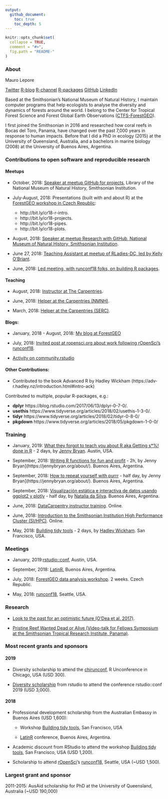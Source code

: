 ```yaml
---
output:
  github_document:
    toc: true
    toc_depth: 5
---
```


```r
knitr::opts_chunk$set(
  collapse = TRUE,
  comment = "#>",
  fig.path = "README-"
)
```

### About

Mauro Lepore

[Twitter](https://twitter.com/mauro_lepore)
[R-blog](https://fgeo.netlify.com/)
[R-channel](http://bit.ly/r-videos)
[R-packages](https://forestgeo.github.io/fgeo)
[GitHub](https://github.com/maurolepore)
[LinkedIn](https://www.linkedin.com/in/mauro-lepore)

Based at the Smithsonian's National Museum of Natural History, I maintain computer programs that help ecologists to analyse the diversity and dynamics of forests around the world. I belong to the Center for Tropical Forest Science and Forest Global Earth Observations ([CTFS-ForestGEO](http://www.forestgeo.si.edu/)).

I first joined the Smithsonian in 2016 and researched how coral reefs in Bocas del Toro, Panama, have changed over the past 7,000 years in response to human impacts. Before that I did a PhD in ecology (2015) at the University of Queensland, Australia, and a bachelors in marine biology (2008) at the University of Buenos Aires, Argentina.

### Contributions to open software and reproducible research

#### Meetups

* October, 2018: [Speaker at meetup GitHub for projects](http://bit.ly/2pOrRXo), Library of the National Museum of Natural History, Smithsonian Institution.

* July-August, 2018: Presentations (built with and about R) at the [ForestGEO workshop in Czech Republic](http://bit.ly/event-cr18):
    * http://bit.ly/cr18-r-intro.
    * http://bit.ly/cr18-projects.
    * http://bit.ly/cr18-pipes.
    * http://bit.ly/cr18-plots.

* August, 2018: [Speaker at meetup Research with GitHub, National Museum of Natural History, Smithsonian Institution](http://bit.ly/research-with-github).

* June 27, 2018: [Teaching Assistant at meetup of RLadies-DC, led by Kelly O'Briant](https://twitter.com/kellrstats, https://www.meetup.com/rladies-dc/events/251799760/).

* June, 2018: [Led meeting, with runconf18 folks, on building R packages](https://twitter.com/mauro_lepore/status/1008136303182008320).

#### Teaching

* August, 2018: [Instructor at The Carpentries](https://kokbent.github.io/2018-09-29-tamu-kingsville/).

* June, 2018: [Helper at the Carpentries (NMNH)](https://smithsonianworkshops.github.io/2018-06-12-nmnh/).

* March, 2018: [Helper at the Carpentries (SERC)](https://smithsonianworkshops.github.io/2018-03-07-serc/).

#### Blogs:

* January, 2018 - August, 2018: [My blog at ForestGEO](https://fgeo.netlify.com/)

* July, 2018: [Invited post at ropensci.org about work following rOpenSci's runconf18](https://ropensci.org/blog/2018/07/17/pkginspector/).

* [Activity on community.rstudio](https://community.rstudio.com/u/mauro_lepore/summary)

#### Other Contributions:

* Contributed to the book Advanced R by Hadley Wickham (https://adv-r.hadley.nz/introduction.html#intro-ack)

Contributed to multiple, popular R-packages, e.g.:

* __dplyr__ https://blog.rstudio.com/2017/06/13/dplyr-0-7-0/.
* __usethis__ https://www.tidyverse.org/articles/2018/02/usethis-1-3-0/.
* __tidyr__ https://www.tidyverse.org/articles/2018/02/tidyr-0-8-0/
* __pkgdown__ https://www.tidyverse.org/articles/2018/05/pkgdown-1-0-0/



### Training

* January, 2019: [What they forgot to teach you about R aka Getting s*%! done in R](https://whattheyforgot.org/) - 2 days, by [Jenny Bryan](https://jennybryan.org/about/). Austin, USA.

* September, 2018: [Writing R functions for fun and profit](https://www.meetup.com/rladies-buenos-aires/events/253987224/) - 2h, by Jenny Bryan](https://jennybryan.org/about/). Buenos Aires, Argentina.

* September, 2018: [How to repeat yourself with purrr](http://latin-r.com/schedule/#session-3) - half day, by Jenny Bryan](https://jennybryan.org/about/).  Buenos Aires, Argentina.

* September, 2018: [Visualización estática e interactiva de datos usando ggplot2 y plotly](http://latin-r.com/schedule/#session-1) - half day, by [Natalia da Silva](http://natydasilva.com/). Buenos Aires, Argentina.

* June, 2018: [DataCarpentry instructor training](https://i.imgur.com/f86ieG4.png). Online.

* June, 2018: [Introduction to the Smithsonian Institution High Performance Cluster (SI/HPC)](https://i.imgur.com/kObg0FC.png). Online.

* May, 2018: [Building tidy tools](https://blog.rstudio.com/2018/04/09/building-tidy-tools-workshop/) - 2 days, by [Hadley Wickham](http://hadley.nz/). San Francisco, USA.

### Meetings

* January, 2019:[rstudio::conf](https://www.rstudio.com/conference/), Austin, USA.

* September, 2018: [LatinR](https://i.imgur.com/TMYMQEf.png), Buenos Aires, Argentina.

* July, 2018: [ForestGEO data analysis workshop](https://www.forestgeo.si.edu/2018-forestgeo-dynamics-workshop-czech-republic). 2 weeks. Czech Republic.

* May, 2018: [runconf18](http://unconf18.ropensci.org/#participants), Seattle, USA.



### Research

* [Look to the past for an optimistic future (O'Dea et al. 2017)](https://goo.gl/U3aBC2).

* [Pristine Reef Wanted Dead or Alive (Video-talk for Fellows Symposium at the Smithsonian Tropical Research Institute, Panama)](https://www.youtube.com/watch?v=MM29AB-52HY).



### Most recent grants and sponsors

#### 2019

* Diversity scholarship to attend the [chirunconf](https://chirunconf.github.io/), R Unconference in Chicago, USA (USD 300).

* [Diversity scholarship](https://blog.rstudio.com/2018/08/10/rstudio-conf-2019-diversity-scholarships/) from rstudio to attend the conference rstudio::conf 2019 (USD 3,000).

#### 2018

* Professional development scholarship from the Australian Embassy in Buenos Aires (USD 1,600):
    
    * Workshop [Building tidy tools](https://blog.rstudio.com/2018/04/09/building-tidy-tools-workshop/), San Francisco, USA
    
    * [LatinR](http://latin-r.com/) conference, Buenos Aires, Argentina.

* Academic discount from RStudio to attend the workshop [Building tidy tools](https://blog.rstudio.com/2018/04/09/building-tidy-tools-workshop/), San Francisco, USA (USD 1,200).

* Scholarship to attend [rOpenSci](https://ropensci.org/)'s [runconf18](http://unconf18.ropensci.org/#participants), Seattle, USA (~USD 1,500).

### Largest grant and sponsor

2011-2015: AusAid scholarship for PhD at the University of Queensland, Australia (~USD 190,000)
